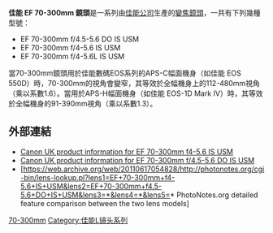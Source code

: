 '''佳能 EF 70-300mm 鏡頭'''是一系列由[[佳能公司|佳能公司]]生產的[[變焦鏡頭|變焦鏡頭]]，一共有下列幾種型號：
*EF 70-300mm f/4.5-5.6 DO IS USM
*EF 70-300mm f/4-5.6 IS USM
*EF 70-300mm f/4-5.6L IS USM

當70-300mm鏡頭用於佳能數碼EOS系列的APS-C幅面機身（如佳能 EOS 550D）時，70-300mm的視角會變窄，其等效於全幅機身上的112-480mm視角（乘以系數1.6）。當用於APS-H幅面機身（如佳能 EOS-1D Mark IV）時，其等效於全幅機身的91-390mm視角（乘以系數1.3）。

== 外部連結 ==
*[http://www.canon.co.uk/For_Home/Product_Finder/Cameras/EF_Lenses/Image_Stabilization_Lenses/EF_70-300mm_f4-5.6_IS_USM/index.asp Canon UK product information for EF 70-300mm f4-5.6 IS USM] {{Wayback|url=http://www.canon.co.uk/For_Home/Product_Finder/Cameras/EF_Lenses/Image_Stabilization_Lenses/EF_70-300mm_f4-5.6_IS_USM/index.asp |date=20090506205245 }}
*[http://www.canon.co.uk/For_Home/Product_Finder/Cameras/EF_Lenses/Image_Stabilization_Lenses/EF_70-300mm_f_f4.5-5.6_DO_IS_USM/index.asp Canon UK product information for EF 70-300mm f/4.5-5.6 DO IS USM] {{Wayback|url=http://www.canon.co.uk/For_Home/Product_Finder/Cameras/EF_Lenses/Image_Stabilization_Lenses/EF_70-300mm_f_f4.5-5.6_DO_IS_USM/index.asp |date=20090714122633 }}
*[https://web.archive.org/web/20110617054828/http://photonotes.org/cgi-bin/lens-lookup.pl?lens1=EF+70-300mm+f4-5.6+IS+USM&lens2=EF+70-300mm+f4.5-5.6+DO+IS+USM&lens3=*&lens4=*&lens5=* PhotoNotes.org detailed feature comparison between the two lens models]

{{Canon EF lenses}}

[[Category:佳能EF接環鏡頭|70-300mm]]
[[Category:佳能L镜头系列|Category:佳能L镜头系列]]